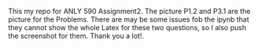 This my repo for ANLY 590 Assignment2.
The picture P1.2 and P3.1 are the picture for the Problems.
There are may be some issues fob  the ipynb that they cannot show the whole Latex for these two questions, so I also push the screenshot for them.
Thank you a lot!.
